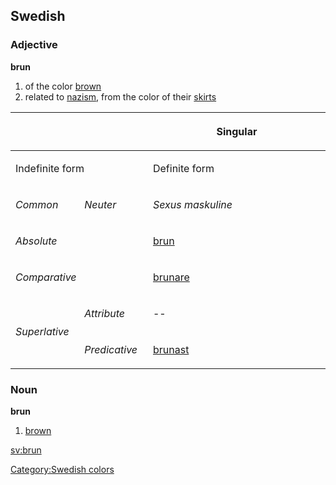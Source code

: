 ==Swedish==
===Adjective===
'''brun'''

# of the color [[brown]]
# related to [[nazism]], from the color of their [[skirt]]s

{| border=1 cellspacing=0 
|- bgcolor="#FFFFF0" align=center
! rowspan=3 colspan=2 |
! colspan=4 width=400 | Singular
! rowspan=3 width=100 | Plural
|- bgcolor="#FFFFF0" align=center
! colspan=2 width=200 | Indefinite form
! colspan=2 width=200 | Definite form
|- bgcolor="#FFFFF0" align=center
| width=100 | ''Common''
| width=100 | ''Neuter''
| width=100 | ''Sexus maskuline''
| width=100 | ''Other sexus''
|- align=center
| bgcolor="#FFFFF0" colspan=2 width=120 | ''Absolute''
| [[brun]]
| [[brunt]]
| [[brune]]
| [[bruna]]
| [[bruna]]
|- align=center
| bgcolor="#FFFFF0" colspan=2 | ''Comparative''
| colspan=7 | [[brunare]]
|- align=center
| bgcolor="#FFFFF0" rowspan=2 width=60 | ''Superlative''
| bgcolor="#FFFFF0" width=60 | ''Attribute''
| colspan=2 | --
| [[brunaste]]
| [[brunaste]]
| [[brunaste]]
|- align=center 
| bgcolor="#FFFFF0" width=60 | ''Predicative''
| colspan=5 | [[brunast]]
|}

===Noun===
'''brun'''

# [[brown]]


[[Category:Swedish colors]]

[[sv:brun]]